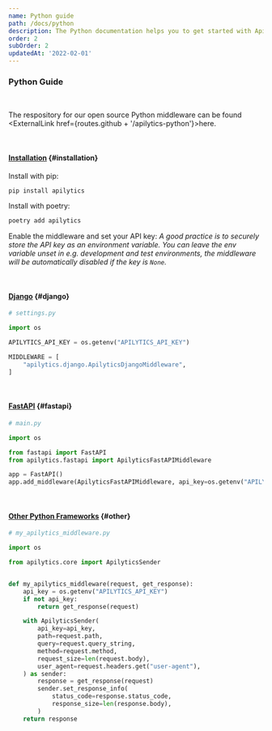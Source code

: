 ```yaml
---
name: Python guide
path: /docs/python
description: The Python documentation helps you to get started with Apilytics and any Python backend, like Django or FastAPI.
order: 2
subOrder: 2
updatedAt: '2022-02-01'
---
```


### Python Guide

<br />

The respository for our open source Python middleware can be found <ExternalLink href={routes.github + '/apilytics-python'}>here</ExternalLink>.

<br />

#### [Installation](#installation) {#installation}

Install with pip:

```sh
pip install apilytics
```

Install with poetry:

```sh
poetry add apilytics
```

Enable the middleware and set your API key:
_A good practice is to securely store the API key as an environment variable.
You can leave the env variable unset in e.g. development and test environments,
the middleware will be automatically disabled if the key is `None`._

<br />

#### [Django](#django) {#django}

```python
# settings.py

import os

APILYTICS_API_KEY = os.getenv("APILYTICS_API_KEY")

MIDDLEWARE = [
    "apilytics.django.ApilyticsDjangoMiddleware",
]
```

<br />

#### [FastAPI](#fastapi) {#fastapi}

```python
# main.py

import os

from fastapi import FastAPI
from apilytics.fastapi import ApilyticsFastAPIMiddleware

app = FastAPI()
app.add_middleware(ApilyticsFastAPIMiddleware, api_key=os.getenv("APILYTICS_API_KEY"))
```

<br />

#### [Other Python Frameworks](#other) {#other}

```python
# my_apilytics_middleware.py

import os

from apilytics.core import ApilyticsSender


def my_apilytics_middleware(request, get_response):
    api_key = os.getenv("APILYTICS_API_KEY")
    if not api_key:
        return get_response(request)

    with ApilyticsSender(
        api_key=api_key,
        path=request.path,
        query=request.query_string,
        method=request.method,
        request_size=len(request.body),
        user_agent=request.headers.get("user-agent"),
    ) as sender:
        response = get_response(request)
        sender.set_response_info(
            status_code=response.status_code,
            response_size=len(response.body),
        )
    return response
```
